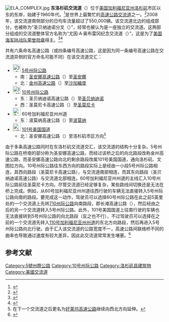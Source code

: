 {{NoteTA|G1=US CA Cities}}
{{Infobox US Road
|Name = 东洛杉矶交流道<br/>East Los Angeles Interchange
|Shield = I-5 (CA).svg
|Shield2 = I-10 (CA).svg
|Shield3 = US 101 (CA).svg
|Shield4 = California 60.svg
|Map = East_LA_Interchange_map.svg
|Mile = 
|LengthRef = 
|System=[[州际公路系统|州际公路]]<br/>[[美国国道|美国国道]]<br/>[[加利福尼亚州州道|加利福尼亚州州道]]
|Maint=[[加利福尼亚州运输部|加利福尼亚州运输部]]
|Formed = 
|Direction A = 南
|From = [[File:I-10_(CA).svg|20px]] [[10号州际公路加利福尼亚州段|I-10（西向）]]<br/>[[File:I-5_(CA).svg|20px]] [[5号州际公路加利福尼亚州段|I-5（南向）]]<br/>[[File:California_60.svg|20px]] [[60号加利福尼亚州州道|SR 60（东向）]]
|Direction B = 北
|To = [[File:US_101_(CA).svg|20px]] [[101号美国国道加利福尼亚州段|US 101（北向）]]<br/>[[File:I-5_(CA).svg|20px]] [[5号州际公路加利福尼亚州段|I-5（北向）]]<br/>[[File:I-10_(CA).svg|20px]] [[10号州际公路加利福尼亚州段|I-10（东向）]]
}}
[[File:ELA_COMPLEX.jpg|thumb]]
'''东洛杉矶交流道'''（{{lang-en|'''East Los Angeles Interchange'''}}）位于[[美国|美国]][[加利福尼亚州|加利福尼亚州]][[洛杉矶|洛杉矶]]市区以东的{{Link-en|洛杉矶河|Los Angeles River}}东岸，始建于1960年代。<ref>{{cite web | url=http://maps.latimes.com/neighborhoods/neighborhood/boyle-heights/ | publisher=Los Angeles Times | title=Mapping L.A.: Boyle Heights | accessdate=2013-08-05 | archive-date=2013-10-23 | archive-url=https://web.archive.org/web/20131023045208/http://maps.latimes.com/neighborhoods/neighborhood/boyle-heights/ | dead-url=no }}</ref>是世界上最繁忙的[[高速公路|高速公路]][[交流道|交流道]]之一。<ref>{{cite web |url=http://www.scvresources.com/highways/la_highways/east_los_angeles_interchange/ |title=East Los Angeles Interchange |publisher=Scvresources.com |deadurl=yes |accessdate=2013-02-20 |archive-url=https://web.archive.org/web/20130414235103/http://www.scvresources.com/highways/la_highways/east_los_angeles_interchange/ |archive-date=2013-04-14 }}</ref>2008年，该交流道南侧部分的日均车流量超过了550,000辆。该交流道北边的组成部分，也被称为“圣贝纳迪诺分叉（{{lang|en|San Bernardino Split}}）”，经常也被认为是一座独立的交流道。这两部分组成的交流道整体官方名称为“尤因·A·奥布雷冈纪念交流道（{{lang|en|Eugene A. Obregon Memorial Interchange}}）”，这是为了[[美国海军陆战队|美国海军陆战队]][[荣誉勋章|荣誉勋章]]得主{{Link-en|尤因·A·奥布雷冈|Eugene A. Obregon}}。<ref>{{cite web |url=http://info.sen.ca.gov/pub/07-08/bill/sen/sb_0101-0150/scr_109_bill_20080416_introduced.html |title=SCR 109 Senate Concurrent Resolution |date=April 16, 2008 |author= |publisher=California State Senate |accessdate=2012-12-18 |deadurl=yes |archiveurl=https://archive.is/20120714152827/http://info.sen.ca.gov/pub/07-08/bill/sen/sb_0101-0150/scr_109_bill_20080416_introduced.html |archivedate=2012-07-14 }}</ref><ref>{{cite web |url=http://egpnews.com/?p=18426 |title=Freeway Sign Points to War Veteran’s Courage |date=June 2, 2010 |author=Gloria Angelina Castillo |publisher=Eastern Group Publications |accessdate=2012-12-18 |archive-url=https://web.archive.org/web/20111006230137/http://egpnews.com/?p=18426 |archive-date=2011-10-06 |dead-url=yes }}</ref>

共有六条命名高速公路（或四条编号高速公路，这是因为同一条编号高速公路在交流道异侧的官方命名可能不同）在该交流道交汇：

* [[File:I-5_(CA).svg|25px]] [[5号州际公路加利福尼亚州段|5号州际公路]]
** 南：[[圣安娜高速公路|圣安娜高速公路]]（{{lang|en|Santa Ana Freeway}}）至[[圣安娜_(加利福尼亚州)|圣安娜]]
** 北：[[金州高速公路|金州高速公路]]（{{lang|en|Golden State Freeway}}）至[[沙加緬度|沙加緬度]]
* [[File:I-10_(CA).svg|25px]] [[10号州际公路加利福尼亚州段|10号州际公路]]
** 东：圣贝纳迪诺高速公路（{{lang|en|San Bernardino Freeway}}）至[[聖貝納迪諾_(加利福尼亞州)|圣贝纳迪诺]]
** 西：圣莫尼卡高速公路（{{lang|en|Santa Monica Freeway}}）至[[圣莫尼卡|圣莫尼卡]]
* [[File:California_60.svg|25px]] 60号加利福尼亚州州道
** 东：波莫纳高速公路（{{lang|en|Pomona Freeway}}）至[[波莫纳_(加利福尼亚州)|波莫纳]]
* [[File:US_101_(CA).svg|25px]] [[101号美国国道加利福尼亚州段|101号美国国道]]
** 北：圣安娜高速公路（{{lang|en|Santa Ana Freeway}}）至洛杉矶市区方向<ref>在下一个交流道之后更名为[[好莱坞高速公路|好莱坞高速公路]]继续向西北方向延伸。</ref>

由于多条高速公路同时在东洛杉矶交流道交汇，该交流道的结构十分复杂。5号州际公路在桥南的部分称为圣安娜高速公路，而经过该桥之后的向北路段改称金州高速公路，而圣安娜高速公路向北的剩余路段改属101号美国国道，通向洛杉矶、文图拉方向。10号州际公路往东西方向的路段实际上是经由一小段5号州际公路相连，其西向路段（圣莫尼卡高速公路），与交流道南部相连，而其东向路段（圣贝纳迪诺高速公路）与交流道北部相连。60号加利福尼亚州州道的主线汇入10号州际公路前往圣莫尼卡方向。尽管交流道已经足够复杂，某些路线间切换还是无法在桥上完成。例如，从60号加利福尼亚州州道往西行驶的车辆无法直接转入5号州际公路向南的路段。要完成这一动作，驾驶员可以选择60号州际公路在此之前5英里处的一个交流道上先转[[710号州际公路和710号加利福尼亚州州道|710州际公路]]向南路段，即长滩高速公路（{{lang|en|Long Beach Freeway}}），然后经由之后的另一个交流道转入5号州际公路。此外，101号美国国道上往南行驶的车辆也无法直接转到5号州际公路的向北路段（反之也不行），不过驾驶员可以选择在之前的一个交流道先转入[[110号州际公路和110号加利福尼亚州州道|110号加利福尼亚州州道]]的东北方向路段，然后再进入5号州际公路向北行驶。由于汇入该交流道的公路宽度不一，高速公路间联络桥不同的曲率也导致通过速度有较大差异，因此此交流道常常发生堵塞。<ref>{{cite web|url=http://socalregion.com/highways/la_highways/east_los_angeles_interchange/|title=East Los Angeles Interchange Complex|publisher=Southern California Regional Rocks and Roads|accessdate=2014-08-08|archive-date=2022-04-09|archive-url=https://web.archive.org/web/20220409150057/https://www.socalregion.com/highways/la_highways/east_los_angeles_interchange/}}</ref>

== 参考文献 ==
{{Portal box|美國|公路}}
{{Reflist}}
[[Category:5號州際公路|Category:5號州際公路]]
[[Category:10号州际公路|Category:10号州际公路]]
[[Category:洛杉矶县建筑物|Category:洛杉矶县建筑物]]
[[Category:美國交流道|Category:美國交流道]]
